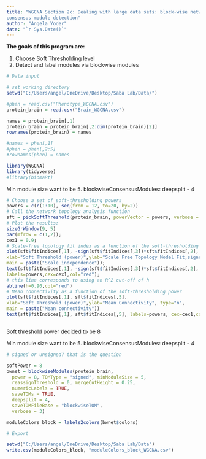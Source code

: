 ```yaml
---
title: "WGCNA Section 2c: Dealing with large data sets: block-wise network construction and
consensus module detection"
author: "Angela Yoder"
date: "`r Sys.Date()`"
---
```


**The goals of this program are:**

1. Choose Soft Thresholding level
2. Detect and label modules via blockwise modules

```r
# Data input

# set working directory
setwd("C:/Users/angel/OneDrive/Desktop/Saba Lab/Data/")

#phen = read.csv("Phenotype_WGCNA.csv")
protein_brain = read.csv("Brain_WGCNA.csv")

names = protein_brain[,1]
protein_brain = protein_brain[,2:dim(protein_brain)[2]]
rownames(protein_brain) = names

#names = phen[,1]
#phen = phen[,2:5]
#rownames(phen) = names

library(WGCNA)
library(tidyverse)
#library(biomaRt)

```

Min module size want to be 5. blockwiseConsensusModules: deepsplit - 4


```r
# Choose a set of soft-thresholding powers
powers = c(c(1:10), seq(from = 12, to=20, by=2))
# Call the network topology analysis function
sft = pickSoftThreshold(protein_brain, powerVector = powers, verbose = 5)
# Plot the results:
sizeGrWindow(9, 5)
par(mfrow = c(1,2));
cex1 = 0.9;
# Scale-free topology fit index as a function of the soft-thresholding power
plot(sft$fitIndices[,1], -sign(sft$fitIndices[,3])*sft$fitIndices[,2],
xlab="Soft Threshold (power)",ylab="Scale Free Topology Model Fit,signed R^2",type="n",
main = paste("Scale independence"));
text(sft$fitIndices[,1], -sign(sft$fitIndices[,3])*sft$fitIndices[,2],
labels=powers,cex=cex1,col="red");
# this line corresponds to using an R^2 cut-off of h
abline(h=0.90,col="red")
# Mean connectivity as a function of the soft-thresholding power
plot(sft$fitIndices[,1], sft$fitIndices[,5],
xlab="Soft Threshold (power)",ylab="Mean Connectivity", type="n",
main = paste("Mean connectivity"))
text(sft$fitIndices[,1], sft$fitIndices[,5], labels=powers, cex=cex1,col="red")



```

Soft threshold power decided to be 8

Min module size want to be 5. blockwiseConsensusModules: deepsplit - 4

```r
# signed or unsigned? that is the question

softPower = 8
bwnet = blockwiseModules(protein_brain, 
  power = 8, TOMType = "signed", minModuleSize = 5,
  reassignThreshold = 0, mergeCutHeight = 0.25,
  numericLabels = TRUE,
  saveTOMs = TRUE,
  deepsplit = 4,
  saveTOMFileBase = "blockwiseTOM",
  verbose = 3)

moduleColors_block = labels2colors(bwnet$colors)


```


```r
# Export

setwd("C:/Users/angel/OneDrive/Desktop/Saba Lab/Data")
write.csv(moduleColors_block, "moduleColors_block_WGCNA.csv")

```